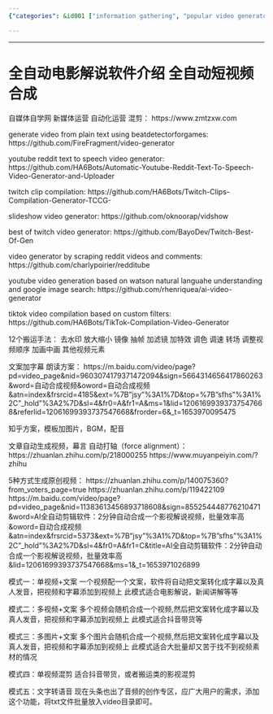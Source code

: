 ```yaml
---
{"categories": &id001 ["information gathering", "popular video generator", "social media", "video generator"], "category": "Video Production", "date": "2023-12-22 23:52:59", "description": "This article delves into the world of automatic video generation, exploring various methods and tools that facilitate the creation of diverse content such as YouTube videos, short films, Twitch compilations, TikTok videos, and more. Techniques covered include using templates, images, background music (BGM), voiceovers, filtering, effects, subtitling, single video editing, and transforming text into voiceovers.", "tags": *id001, "title": "全自动电影解说软件介绍"}

---
```


------

# 全自动电影解说软件介绍 全自动短视频合成

自媒体自学网 新媒体运营 自动化运营 混剪：
https://www.zmtzxw.com

generate video from plain text using beatdetectorforgames:
https://github.com/FireFragment/video-generator

youtube reddit text to speech video generator:
https://github.com/HA6Bots/Automatic-Youtube-Reddit-Text-To-Speech-Video-Generator-and-Uploader

twitch clip compilation:
https://github.com/HA6Bots/Twitch-Clips-Compilation-Generator-TCCG-

slideshow video generator:
https://github.com/oknoorap/vidshow

best of twitch video generator:
https://github.com/BayoDev/Twitch-Best-Of-Gen

video generator by scraping reddit videos and comments:
https://github.com/charlypoirier/redditube

youtube video generation based on watson natural languahe understanding and google image search:
https://github.com/rhenriquea/ai-video-generator

tiktok video compilation based on custom filters:
https://github.com/HA6Bots/TikTok-Compilation-Video-Generator

12个搬运手法：
去水印 放大缩小 镜像 抽帧 加滤镜 加特效 调色 调速 转场 调整视频顺序 加画中画 其他视频元素

文案加字幕 朗读方案：
https://m.baidu.com/video/page?pd=video_page&nid=9603074179371472094&sign=5664314656417860263&word=自动合成视频&oword=自动合成视频&atn=index&frsrcid=4185&ext=%7B"jsy"%3A1%7D&top=%7B"sfhs"%3A1%2C"_hold"%3A2%7D&sl=4&fr0=A&fr1=A&ms=1&lid=12061699393737547668&referlid=12061699393737547668&frorder=6&_t=1653970095475

知乎方案，模板加图片，BGM，配音

文章自动生成视频，幕言 自动打轴（force alignment）：
https://zhuanlan.zhihu.com/p/218000255
https://www.muyanpeiyin.com/?zhihu

5种方式生成原创视频：
https://zhuanlan.zhihu.com/p/140075360?from_voters_page=true
https://zhuanlan.zhihu.com/p/119422109
https://m.baidu.com/video/page?pd=video_page&nid=11383613456893718608&sign=855254448776210471&word=AI全自动剪辑软件：2分钟自动合成一个影视解说视频，批量效率高&oword=自动合成视频&atn=index&frsrcid=5373&ext=%7B"jsy"%3A1%7D&top=%7B"sfhs"%3A1%2C"_hold"%3A2%7D&sl=4&fr0=A&fr1=C&title=AI全自动剪辑软件：2分钟自动合成一个影视解说视频，批量效率高&lid=12061699393737547668&ms=1&_t=1653971026899

模式一：单视频+文案
一个视频配一个文案，软件将自动把文案转化成字幕以及真人发音，把视频和字幕添加到视频上
此模式适合电影解说，新闻讲解等等

模式二：多视频+文案
多个视频会随机合成一个视频,然后把文案转化成字幕以及真人发音，把视频和字幕添加到视频上
此模式适合抖音带货等

模式三：多图片+文案
多个图片会随机合成一个视频,然后把文案转化成字幕以及真人发音，把视频和字幕添加到视频上
此模式适合大批量却又苦于找不到视频素材的情况

模式四：单视频混剪
适合抖音带货，或者搬运类的影视混剪

模式五：文字转语音
现在头条也出了音频的创作专区，应广大用户的需求，添加这个功能，将txt文件批量放入video目录即可。

